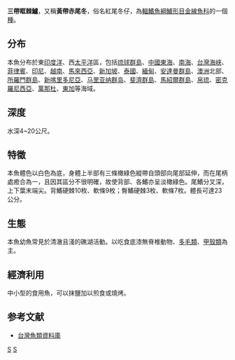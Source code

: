 {{NoteTA
|G1=Toponym
}}
{{Speciesbox 
| taxon = Scolopsis lineata
| authority = [[Quoy|Quoy]] & [[Gaimard|Gaimard]], 1824
| status = NE
| status_system = iucn3.1
| synonyms = *''Scolopsis lineatus''<br /><small> Quoy & Gaimard, 1824</small>''
*''Scolopsis cancellatus''<br /><small> Cuvier, 1830</small>''
*''Scolopsides cancellatus''<br /><small> Cuvier, 1830</small>''
}}
'''三帶眶棘鱸'''，又稱'''黃帶赤尾冬'''，俗名紅尾冬仔，為[[輻鰭魚綱|輻鰭魚綱]][[鱸形目|鱸形目]][[金線魚科|金線魚科]]的一個[[種|種]]。

== 分布 ==
本魚分布於東[[印度洋|印度洋]]、西[[太平洋|太平洋]]區，包括[[琉球群島|琉球群島]]、[[中國|中國]][[東海|東海]]、[[南海|南海]]、[[台灣海峡|台灣海峡]]、[[菲律賓|菲律賓]]、[[印尼|印尼]]、[[越南|越南]]、[[馬來西亞|馬來西亞]]、[[新加坡|新加坡]]、[[泰國|泰國]]、[[緬甸|緬甸]]、[[安達曼群島|安達曼群島]]、[[澳洲|澳洲]]北部、[[所羅門群島|所羅門群島]]、[[新喀里多尼亞|新喀里多尼亞]]、[[马里亚纳群岛|马里亚纳群岛]]、[[斐濟群島|斐濟群島]]、[[馬紹爾群島|馬紹爾群島]]、[[帛琉|帛琉]]、[[密克羅尼西亞|密克羅尼西亞]]、[[萬那杜|萬那杜]]、[[東加|東加]]等海域。

== 深度 ==
水深4~20公尺。

== 特徵 ==
本魚體色以白色為底，身體上半部有三條橄綠色縱帶自頭部向尾部延伸，而在尾柄處癒合為一，且因其區分不很明確，故使背部、各鰭亦呈淡橄綠色。尾鰭分叉深，上下葉末端尖。背鰭硬棘10枚、軟條9枚；臀鰭硬棘3枚、軟條7枚。體長可達23公分。

== 生態 ==
本魚幼魚常見於清澈且淺的礁湖活動。以吃食底漆無脊椎動物、[[多毛類|多毛類]]、[[甲殼類|甲殼類]]為主。

== 經濟利用 ==
中小型的食用魚，可以抹鹽加以煎食或燒烤。

== 参考文献 ==
*[http://fishdb.sinica.edu.tw/ 台灣魚類資料庫]{{Wayback|url=http://fishdb.sinica.edu.tw/ |date=20160304193340 }}
{{Taxonbar|from=Q2632894}}

[[Category:食用鱼|S]]
[[Category:眶棘鲈属|S]]